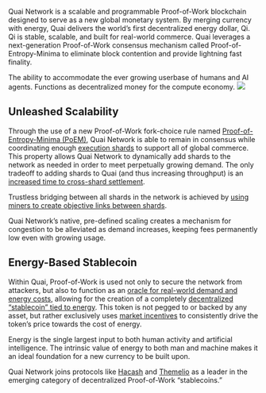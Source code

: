 Quai Network is a scalable and programmable Proof-of-Work blockchain designed to serve as a new global monetary system. By merging currency with energy, Quai delivers the world’s first decentralized energy dollar, Qi. Qi is stable, scalable, and built for real-world commerce. Quai leverages a next-generation Proof-of-Work consensus mechanism called Proof-of-Entropy-Minima to eliminate block contention and provide lightning fast finality.

<CardGroup cols={1}>
  <Card
    title="Unleashed Scalability"
    icon="arrow-up-right-dots"
    href="#unleashed-scalability"
  >
    The ability to accommodate the ever growing userbase of humans and AI
    agents.
  </Card>
  <Card
    title='Energy-Based "Stablecoin"'
    icon="coin"
    href="#energy-based-stablecoin"
  >
    Functions as decentralized money for the compute economy.
  </Card>
</CardGroup>

<Frame>
  <img src="/images/HierarchicalStructure.jpg" />
</Frame>

## Unleashed Scalability

Through the use of a new Proof-of-Work fork-choice rule named [Proof-of-Entropy-Minima (PoEM)](/learn/advanced-introduction/poem/poem), Quai Network is able to remain in consensus while coordinating enough [execution shards](/learn/advanced-introduction/poem/sharding/execution-sharding) to support all of global commerce. This property allows Quai Network to dynamically add shards to the network as needed in order to meet perpetually growing demand. The only tradeoff to adding shards to Quai (and thus increasing throughput) is an [increased time to cross-shard settlement](/learn/advanced-introduction/poem/sharding/dynamic-sharding#time-to-global-settlement).

Trustless bridging between all shards in the network is achieved by [using miners to create objective links between shards](/learn/advanced-introduction/merged-mining/coincident-blocks).

Quai Network’s native, pre-defined scaling creates a mechanism for congestion to be alleviated as demand increases, keeping fees permanently low even with growing usage.

## Energy-Based Stablecoin

Within Quai, Proof-of-Work is used not only to secure the network from attackers, but also to function as an [oracle for real-world demand and energy costs](/learn/tokenomics/token-dynamics/token-dynamics), allowing for the creation of a completely [decentralized “stablecoin” tied to energy](/learn/tokenomics/qi-emissions). This token is not pegged to or backed by any asset, but rather exclusively uses [market incentives](/learn/tokenomics/token-dynamics/token-dynamics) to consistently drive the token’s price towards the cost of energy.

Energy is the single largest input to both human activity and artificial intelligence. The intrinsic value of energy to both man and machine makes it an ideal foundation for a new currency to be built upon.

Quai Network joins protocols like [Hacash](https://hacash.money/) and [Themelio](https://docs.melproject.org/concepts/melmint) as a leader in the emerging category of decentralized Proof-of-Work “stablecoins.”

